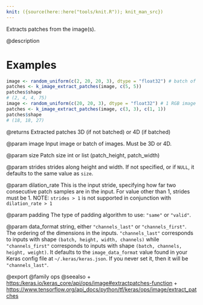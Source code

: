 ```yaml
---
knit: ({source(here::here("tools/knit.R")); knit_man_src})
---
```

Extracts patches from the image(s).

@description

# Examples
```r
image <- random_uniform(c(2, 20, 20, 3), dtype = "float32") # batch of 2 RGB images
patches <- k_image_extract_patches(image, c(5, 5))
patches$shape
# (2, 4, 4, 75)
image <- random_uniform(c(20, 20, 3), dtype = "float32") # 1 RGB image
patches <- k_image_extract_patches(image, c(3, 3), c(1, 1))
patches$shape
# (18, 18, 27)
```

@returns
Extracted patches 3D (if not batched) or 4D (if batched)

@param image
Input image or batch of images. Must be 3D or 4D.

@param size
Patch size int or list (patch_height, patch_width)

@param strides
strides along height and width. If not specified, or
if `NULL`, it defaults to the same value as `size`.

@param dilation_rate
This is the input stride, specifying how far two
consecutive patch samples are in the input. For value other than 1,
strides must be 1. NOTE: `strides > 1` is not supported in
conjunction with `dilation_rate > 1`

@param padding
The type of padding algorithm to use: `"same"` or `"valid"`.

@param data_format
string, either `"channels_last"` or `"channels_first"`.
The ordering of the dimensions in the inputs. `"channels_last"`
corresponds to inputs with shape `(batch, height, width, channels)`
while `"channels_first"` corresponds to inputs with shape
`(batch, channels, height, weight)`. It defaults to the
`image_data_format` value found in your Keras config file at
`~/.keras/keras.json`. If you never set it, then it will be
`"channels_last"`.

@export
@family ops
@seealso
+ <https:/keras.io/keras_core/api/ops/image#extractpatches-function>
+ <https://www.tensorflow.org/api_docs/python/tf/keras/ops/image/extract_patches>

